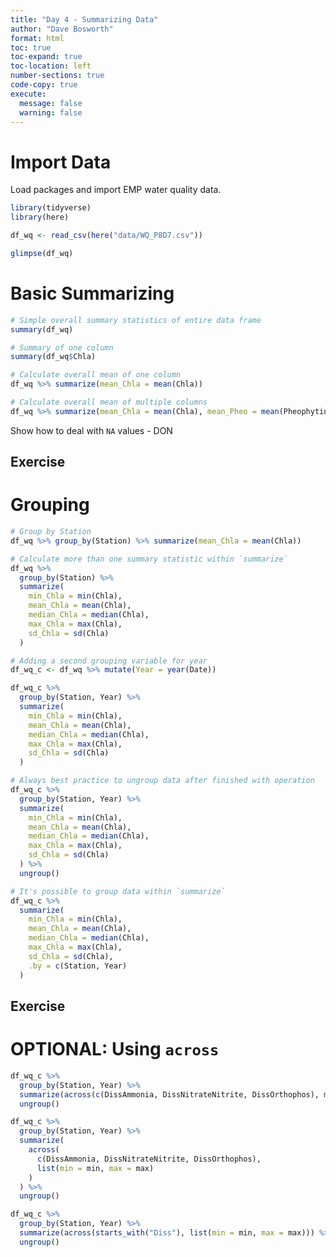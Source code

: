 ```yaml
---
title: "Day 4 - Summarizing Data"
author: "Dave Bosworth"
format: html
toc: true
toc-expand: true
toc-location: left
number-sections: true
code-copy: true
execute: 
  message: false
  warning: false
---
```


# Import Data

Load packages and import EMP water quality data.

```r
library(tidyverse)
library(here)
```

```r
df_wq <- read_csv(here("data/WQ_P8D7.csv"))
```

```r
glimpse(df_wq)
```

# Basic Summarizing

```r
# Simple overall summary statistics of entire data frame
summary(df_wq)

# Summary of one column
summary(df_wq$Chla)
```

```r
# Calculate overall mean of one column
df_wq %>% summarize(mean_Chla = mean(Chla))

# Calculate overall mean of multiple columns
df_wq %>% summarize(mean_Chla = mean(Chla), mean_Pheo = mean(Pheophytin))
```

Show how to deal with `NA` values - DON

## Exercise

# Grouping

```r
# Group by Station
df_wq %>% group_by(Station) %>% summarize(mean_Chla = mean(Chla))
```

```r
# Calculate more than one summary statistic within `summarize`
df_wq %>% 
  group_by(Station) %>% 
  summarize(
    min_Chla = min(Chla),
    mean_Chla = mean(Chla),
    median_Chla = median(Chla),
    max_Chla = max(Chla),
    sd_Chla = sd(Chla)
  )
```

```r
# Adding a second grouping variable for year
df_wq_c <- df_wq %>% mutate(Year = year(Date))

df_wq_c %>% 
  group_by(Station, Year) %>% 
  summarize(
    min_Chla = min(Chla),
    mean_Chla = mean(Chla),
    median_Chla = median(Chla),
    max_Chla = max(Chla),
    sd_Chla = sd(Chla)
  )
```

```r
# Always best practice to ungroup data after finished with operation
df_wq_c %>% 
  group_by(Station, Year) %>% 
  summarize(
    min_Chla = min(Chla),
    mean_Chla = mean(Chla),
    median_Chla = median(Chla),
    max_Chla = max(Chla),
    sd_Chla = sd(Chla)
  ) %>% 
  ungroup()
```

```r
# It's possible to group data within `summarize`
df_wq_c %>% 
  summarize(
    min_Chla = min(Chla),
    mean_Chla = mean(Chla),
    median_Chla = median(Chla),
    max_Chla = max(Chla),
    sd_Chla = sd(Chla),
    .by = c(Station, Year)
  ) 
```

## Exercise

# OPTIONAL: Using `across`

```r
df_wq_c %>% 
  group_by(Station, Year) %>% 
  summarize(across(c(DissAmmonia, DissNitrateNitrite, DissOrthophos), max)) %>% 
  ungroup()
```

```r
df_wq_c %>% 
  group_by(Station, Year) %>% 
  summarize(
    across(
      c(DissAmmonia, DissNitrateNitrite, DissOrthophos), 
      list(min = min, max = max)
    )
  ) %>% 
  ungroup()
```

```r
df_wq_c %>% 
  group_by(Station, Year) %>% 
  summarize(across(starts_with("Diss"), list(min = min, max = max))) %>% 
  ungroup()
```


